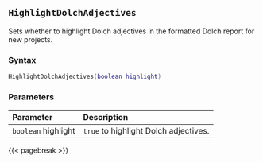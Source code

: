 ## `HighlightDolchAdjectives`

Sets whether to highlight Dolch adjectives in the formatted Dolch report for new projects.

### Syntax {-}

``` .lua
HighlightDolchAdjectives(boolean highlight)
```

### Parameters {-}

**Parameter** | **Description**
| :-- | :-- |
| `boolean` highlight | `true` to highlight Dolch adjectives. |

{{< pagebreak >}}